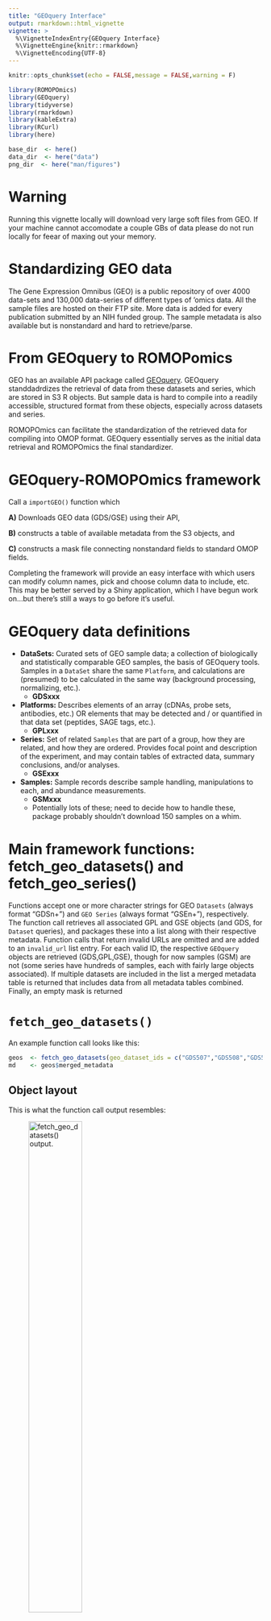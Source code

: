 ```yaml
---
title: "GEOquery Interface"
output: rmarkdown::html_vignette
vignette: >
  %\VignetteIndexEntry{GEOquery Interface}
  %\VignetteEngine{knitr::rmarkdown}
  %\VignetteEncoding{UTF-8}
---
```


```r
knitr::opts_chunk$set(echo = FALSE,message = FALSE,warning = F)

library(ROMOPOmics)
library(GEOquery)
library(tidyverse)
library(rmarkdown)
library(kableExtra)
library(RCurl)
library(here)

base_dir  <- here()
data_dir  <- here("data")
png_dir  <- here("man/figures")
```

# Warning

Running this vignette locally will download very large soft files from GEO. If your machine cannot accomodate a couple GBs of data please do not run locally for feear of maxing out your memory.

# Standardizing GEO data

The Gene Expression Omnibus (GEO) is a public repository of over 4000 data-sets and 130,000 data-series of different types of 'omics data. All the sample files are hosted on their FTP site. More data is added for every publication submitted by an NIH funded group. The sample metadata is also available but is nonstandard and hard to retrieve/parse. 

# From GEOquery to ROMOPomics

GEO has an available API package called [GEOquery](https://www.bioconductor.org/packages/release/bioc/html/GEOquery.html). GEOquery standdadrdizes the retrieval of data from these datasets and series, which are stored in S3 R objects. But sample data is hard to compile into a readily accessible, structured format from these objects, especially across datasets and series. 

ROMOPOmics can facilitate the standardization of the retrieved data for compiling into OMOP format. GEOquery essentially serves as the initial data retrieval and ROMOPOmics the final standardizer. 

# GEOquery-ROMOPOmics framework

Call a `importGEO()` function which

**A)** Downloads GEO data (GDS/GSE) using their API, 

**B)** constructs a table of available metadata from the S3 objects, and

**C)** constructs a mask file connecting nonstandard fields to standard OMOP fields. 

Completing the framework will provide an easy interface with which users can modify column names, pick and choose column data to include, etc. This may be better served by a Shiny application, which I have begun work on...but there's still a ways to go before it's useful.

# GEOquery data definitions

* **DataSets:** Curated sets of GEO sample data; a collection of biologically and statistically comparable GEO samples, the basis of GEOquery tools. Samples in a `DataSet` share the same `Platform`, and calculations are (presumed) to be calculated in the same way (background processing, normalizing, etc.).
    + **GDSxxx**
* **Platforms:** Describes elements of an array (cDNAs, probe sets, antibodies, etc.) OR elements that may be detected and / or quantified in that data set (peptides, SAGE tags, etc.).
    + **GPLxxx**
* **Series:** Set of related `Samples` that are part of a group, how they are related, and how they are ordered. Provides focal point and description of the experiment, and may contain tables of extracted data, summary conclusions, and/or analyses.
    + **GSExxx**
* **Samples:** Sample records describe sample handling, manipulations to each, and abundance measurements.
    + **GSMxxx**
    + Potentially lots of these; need to decide how to handle these, package probably shouldn't download 150 samples on a whim.

# Main framework functions: fetch_geo_datasets() and fetch_geo_series()
 
Functions accept one or more character strings for GEO `Datasets` (always format "GDSn+") and `GEO Series` (always format "GSEn+"), respectively. The function call retrieves all associated GPL and GSE objects (and GDS, for `Dataset` queries), and packages these into a list along with their respective metadata. Function calls that return invalid URLs are omitted and are added to an `invalid_url` list entry. For each valid ID, the respective `GEOquery` objects are retrieved (GDS,GPL,GSE), though for now samples (GSM) are not (some series have hundreds of samples, each with fairly large objects associated). If multiple datasets are included in the list a merged metadata table is returned that includes data from all metadata tables combined. Finally, an empty mask is returned

# `fetch_geo_datasets()`

An example function call looks like this:

```r
geos  <- fetch_geo_datasets(geo_dataset_ids = c("GDS507","GDS508","GDS509"),data_dir = tempdir())
md    <- geos$merged_metadata
```

## Object layout

This is what the function call output resembles:

![fetch_geo_datasets() output.](`r file.path(png_dir,"geo_import_datasets.png")`){width=50%}

## Details on the merged metadata:

Metadata across the GDS accessions are merged if consistent across samples OR found in the `Dataset` column data; otherwise things get complicated, and it's difficult to parse what should go where, apply to which samples, etc. We can look into other ways to go about this later. Since the original GDS/GPL/GSE objects are included in the GEO list, these values can be accessed normally using the GEOquery package (e.g. `Columns(geos$GDS509$GDS[[1]])`). Below is a sample of rows and columns from the combined table (`r paste0(paste(dim(md),collapse=" sample rows x ")," metadata columns")`).

```r
md %>%
  select(sample,gse_id,gse_title,gse_supplementary_file) %>%
  distinct() %>%
  head(n=5) %>%
  ungroup() %>%
  kable() %>%
  kable_styling(full_width = FALSE)
```

## Investigating GEO fields for mask building 

We placed the GEO derived metadata fields into mask templates for deciding how to convert to OMOP standard fields.

```r
total_tests <- 50 #Invalid IDs get excluded, so 50 -> ~30 or so on average.
rnd_ids_txt <- system.file("extdata","ds_seeds.txt",package="ROMOPOmics",mustWork = TRUE)
if(file.exists(rnd_ids_txt)){
  gds_ids   <- data.table::fread(rnd_ids_txt,stringsAsFactors=FALSE) %>% unlist(use.names = FALSE)
}else{
  gds_ids   <- sapply(c(1:total_tests), function(x)
                paste(sample(0:9,size = 3,replace = TRUE),collapse="")) %>%
                  paste0("GDS",.)
  write(gds_ids,file = rnd_ids_txt)
}

#Get a list of all GDS inputs.
test_rds    <- file.path(tempdir(),"ds_tests.rds")
if(file.exists(test_rds)){
  gds_list  <- readRDS(test_rds)
}else{
  gds_list  <- fetch_geo_datasets(geo_dataset_ids = gds_ids,data_dir = tempdir())
  saveRDS(gds_list,file = test_rds)
}
```

```r
gds_cols    <- lapply(gds_list[grepl("^GDS",names(gds_list))], function(x) x$metadata) %>%
                lapply(colnames) %>% 
                unlist() %>%
                enframe(name="sample",value="col_name") %>%
                group_by(col_name) %>%
                summarize(count = n(),
                          samples = list(sample),
                          .groups="drop") %>%
                arrange(desc(count)) %>%
                mutate(component = case_when(grepl("^gds",col_name) ~ "Dataset",
                                             grepl("^gpl",col_name) ~ "Platform",
                                             grepl("^gse",col_name) ~ "Series",
                                             TRUE ~ "Other") %>%
                                    factor(levels=c("Dataset","Platform","Series","Other")))
```

```r
consistent_columns  <- gds_cols %>%
                        #filter(count == sum(grepl("^GDS",names(gds_list)))) %>% 
                        merge(gds_list$blank_mask,by.x = "col_name",by.y="alias") %>%
                        as_tibble() %>%
                        select(-count,-samples) %>%
                        arrange(na_count) %>%
                        group_split(component)
names(consistent_columns) <- c("Dataset","Platform","Series","Other")
```

**Details on this investigation:** Since some metadata values and columns vary between `Datasets`, I randomly sampled `r length(gds_ids)` IDs (randomly changed the numeric components of the IDs) and pulled each of them (`r sum(grepl("^GDS",names(gds_list)))` were valid URLs). Among these, the following metadata were present, and those that weren't found in all samples are filled in with NA values (indicated in this table by the `NA_count` column). While these data are combined into one table, I've split them into tabs by origin here. The total dimensions of the metadata table are `r paste(paste(dim(gds_list$merged_metadata),collapse=" sample rows x "),"metadata columns")`, and this table shows only the metadata values (`col_name`), how many NA values are present in the merged table (indicating some Datasets didn't have these columns; `NA_count`), and up to 10 examples of the values in these columns (brackets indicate that additional values in the table are not shown).

## Consistent metadata entries {.tabset}

### Dataset

`r consistent_columns$Dataset %>% select(-component) %>% kable() %>% kable_styling(full_width = FALSE)`

### Platform

`r consistent_columns$Platform %>% select(-component) %>% kable() %>% kable_styling(full_width = FALSE)`

### Series

`r consistent_columns$Series %>% select(-component) %>% kable() %>% kable_styling(full_width = FALSE)`

### Other

`r consistent_columns$Other %>% select(-component) %>% kable() %>% kable_styling(full_width = FALSE)`



# `fetch_geo_series()`

An example function call looks like this:

```r
geos  <- fetch_geo_series(geo_series_ids = c("GSE100001","GSE000002","GSE000003"),data_dir = tempdir())
md    <- geos$merged_metadata
```

## Object layout

This is what the function call output resembles:

![fetch_geo_series() output.](`r file.path(png_dir,"geo_import_series.png")`){width=50%}

## Example query

GEO queries can be done [online](https://www.ncbi.nlm.nih.gov/gds), and query/filter syntax can be found [here](https://www.ncbi.nlm.nih.gov/geo/info/qqtutorial.html). To find a few useful sequencing datasets I used the following filter, which is stored in `data/ds_ids_kidney_sequencing.txt`. I use these GSE ids to create our output list:

```
Expression profiling by high throughput sequencing[DataSet Type] 
    human[organism] OR mouse[organism] 
    kidney[Sample source]
```

```r
srch_res  <- parse_geo_text_results(system.file("extdata","ds_ids_kidney_sequencing.txt",package="ROMOPOmics",mustWork = TRUE))
seq_ids   <- srch_res %>% select(dataset) %>% unlist(use.names=FALSE)
#Some kind of error with GSE144622, remove it.
seq_ids   <- seq_ids[seq_ids != "GSE144622"]
geo_list  <- fetch_geo_series(geo_series_ids = seq_ids,data_dir = tempdir())
```

```r
sum_m_data  <- geo_list$merged_metadata

sum_m_data

arrange(geo_list$blank_mask,na_count)


#write.table(sum_m_data,file = file.path(data_dir,"example_metadata_table.tsv"),sep = "\t",row.names = FALSE,quote = FALSE)
#write.table(arrange(geo_list$blank_mask,na_count),file=file.path(data_dir,"example_mask.tsv"),sep="\t",row.names=FALSE,quote=FALSE)

values      <- sum_m_data %>% 
                summarize_all(function(x) list(x)) %>% 
                pivot_longer(cols = everything()) %>%
                rowwise() %>%
                mutate(NA_count = sum(unlist(sapply(value,is.na))),
                       value=list(truncate_by_chars(unique(as.character(value)),40)),
                       examples= case_when(
                         length(value) == 1 ~ value[[1]],
                         length(value) <= 10 ~ paste(unlist(value),collapse=", "),
                         length(value) > 10 ~ paste0(
                                                paste(unlist(value)[sample(1:length(unlist(value)),size = 3,replace=TRUE)],collapse=", "),
                                                  ", etc. [",prettyNum(length(value),big.mark = ","),"]")))
m_data      <- lapply(geo_list[grepl("^G",names(geo_list))], function(x) x$metadata)

geo_cols    <- lapply(m_data,colnames) %>% 
                unlist() %>%
                enframe(name="sample",value="col_name") %>%
                group_by(col_name) %>%
                summarize(count = n(),
                          samples = list(sample),
                          .groups="drop") %>%
                arrange(desc(count)) %>%
                mutate(component = case_when(grepl("^gpl",col_name) ~ "Platform",
                                             grepl("^gse",col_name) ~ "Series",
                                             TRUE ~ "Other") %>%
                                    factor(levels=c("Platform","Series","Other")))
```

```r
consistent_columns  <- geo_cols %>%
                        merge(select(values,-value),by.x = "col_name",by.y="name") %>%
                        as_tibble() %>%
                        select(-count,-samples) %>%
                        arrange(NA_count) %>%
                        group_split(component)
names(consistent_columns) <- c("Platform","Series","Other")
```

## Consistent sequencing metadata entries {.tabset}

Again, we merged the metadata with dimensions: `r paste(paste(dim(geo_list$merged_metadata),collapse=" sample rows x "),"metadata value columns")` and show how a mask template connects, potentially, GEO fields with OMOP standard fields.

### Platform

`r consistent_columns$Platform %>% select(-component) %>% kable() %>% kable_styling(full_width = FALSE)`

### Series

`r consistent_columns$Series %>% select(-component) %>% kable() %>% kable_styling(full_width = FALSE)`

### Other

`r consistent_columns$Other %>% select(-component) %>% kable() %>% kable_styling(full_width = FALSE)`

# Application: Human growth is associated with distinct patterns of gene expression in evolutionarily conserved networks by Stevens et al. 2013

Retrieving data and the metadata for a collection of IDs such as in this paper would be extremely helpful for reproducing or extending published work. Here I compiled the 9 GSE IDs from the paper and I show that we can merge the metadata from all these series. The metadata fields are often redundant so great care needs to be done in cleaning these fields, but this is the beginning of converting these data into OMOP format. 

```r

gse_ids <- c("GSE9006", "GSE26440", "GSE11504", "TABM666", "GSE6011", "GSE37721", "GSE20307", "GSE20436")

stevens_gse_lst <- fetch_geo_series(gse_ids,data_dir = tempdir())

stevens_gse_lst$merged_metadata

```